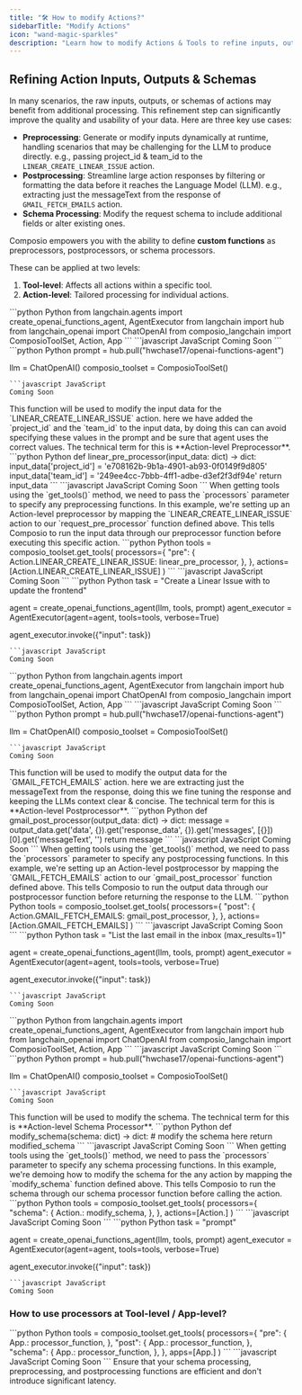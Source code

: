 ```yaml
---
title: "🛠️ How to modify Actions?"
sidebarTitle: "Modify Actions"
icon: "wand-magic-sparkles"
description: "Learn how to modify Actions & Tools to refine inputs, outputs, and schemas for optimal results."
---
```



## Refining Action Inputs, Outputs & Schemas

In many scenarios, the raw inputs, outputs, or schemas of actions may benefit from additional processing. This refinement step can significantly improve the quality and usability of your data. Here are three key use cases:

- **Preprocessing**: Generate or modify inputs dynamically at runtime, handling scenarios that may be challenging for the LLM to produce directly. e.g., passing project_id & team_id to the `LINEAR_CREATE_LINEAR_ISSUE` action.
- **Postprocessing**: Streamline large action responses by filtering or formatting the data before it reaches the Language Model (LLM). e.g., extracting just the messageText from the response of `GMAIL_FETCH_EMAILS` action.
- **Schema Processing**: Modify the request schema to include additional fields or alter existing ones.

Composio empowers you with the ability to define **custom functions** as preprocessors, postprocessors, or schema processors. 

These can be applied at two levels:

1. **Tool-level**: Affects all actions within a specific tool.
2. **Action-level**: Tailored processing for individual actions.


<Tabs>
<Tab title="Modify Input">
<Steps>
<Step title="Import required libraries">
<CodeGroup>
```python Python
from langchain.agents import create_openai_functions_agent, AgentExecutor
from langchain import hub
from langchain_openai import ChatOpenAI
from composio_langchain import ComposioToolSet, Action, App
```
```javascript JavaScript
Coming Soon
```
</CodeGroup>
</Step>
<Step title="Import Prompt template & Initialize ChatOpenAI & composio toolset client">
<CodeGroup>
```python Python
prompt = hub.pull("hwchase17/openai-functions-agent")

llm = ChatOpenAI()
composio_toolset = ComposioToolSet()
```
```javascript JavaScript
Coming Soon
```
</CodeGroup>
</Step>
<Step title="Define a Custom Function to Modify Input">
This function will be used to modify the input data for the `LINEAR_CREATE_LINEAR_ISSUE` action. here we have added the `project_id` and the `team_id` to the input data, by doing this can can avoid specifying these values in the prompt and be sure that agent uses the correct values. The technical term for this is **Action-level Preprocessor**.
<CodeGroup>
```python Python
def linear_pre_processor(input_data: dict) -> dict:
    input_data['project_id'] = 'e708162b-9b1a-4901-ab93-0f0149f9d805'  
    input_data['team_id'] = '249ee4cc-7bbb-4ff1-adbe-d3ef2f3df94e'
    return input_data
```
```javascript JavaScript
Coming Soon
```
</CodeGroup>
</Step>
<Step title="Get Linear Action from Composio">
When getting tools using the `get_tools()` method, we need to pass the `processors` parameter to specify any preprocessing functions. In this example, we're setting up an Action-level preprocessor by mapping the `LINEAR_CREATE_LINEAR_ISSUE` action to our `request_pre_processor` function defined above. This tells Composio to run the input data through our preprocessor function before executing this specific action.

<CodeGroup>
```python Python
tools = composio_toolset.get_tools(
    processors={
        "pre": {
            Action.LINEAR_CREATE_LINEAR_ISSUE: linear_pre_processor,
        },
    },
    actions=[Action.LINEAR_CREATE_LINEAR_ISSUE]
)
```
```javascript JavaScript
Coming Soon
```
</CodeGroup>
</Step>
<Step title="Invoke the agent">
<CodeGroup>
```python Python
task = "Create a Linear Issue with to update the frontend"

agent = create_openai_functions_agent(llm, tools, prompt)
agent_executor = AgentExecutor(agent=agent, tools=tools, verbose=True)

agent_executor.invoke({"input": task})
```
```javascript JavaScript
Coming Soon
```
</CodeGroup>
</Step>
</Steps>
</Tab>
<Tab title="Modify Output">
<Steps>
<Step title="Import required libraries">
<CodeGroup>
```python Python
from langchain.agents import create_openai_functions_agent, AgentExecutor
from langchain import hub
from langchain_openai import ChatOpenAI
from composio_langchain import ComposioToolSet, Action, App
```
```javascript JavaScript
Coming Soon
```
</CodeGroup>
</Step>
<Step title="Import Prompt template & Initialize ChatOpenAI & composio toolset client">
<CodeGroup>
```python Python
prompt = hub.pull("hwchase17/openai-functions-agent")

llm = ChatOpenAI()
composio_toolset = ComposioToolSet()
```
```javascript JavaScript
Coming Soon
```
</CodeGroup>
</Step>
<Step title="Define a Custom Function to Modify Output">
This function will be used to modify the output data for the `GMAIL_FETCH_EMAILS` action. here we are extracting just the messageText from the response, doing this we fine tuning the response and keeping the LLMs context clear & concise. The technical term for this is **Action-level Postprocessor**.
<CodeGroup>
```python Python
def gmail_post_processor(output_data: dict) -> dict:
    message = output_data.get('data', {}).get('response_data', {}).get('messages', [{}])[0].get('messageText', '')
    return message
```
```javascript JavaScript
Coming Soon
```
</CodeGroup>
</Step>
<Step title="Get Gmail Action from Composio">
When getting tools using the `get_tools()` method, we need to pass the `processors` parameter to specify any postprocessing functions. In this example, we're setting up an Action-level postprocessor by mapping the `GMAIL_FETCH_EMAILS` action to our `gmail_post_processor` function defined above. This tells Composio to run the output data through our postprocessor function before returning the response to the LLM.

<CodeGroup>
```python Python
tools = composio_toolset.get_tools(
    processors={
        "post": {
            Action.GMAIL_FETCH_EMAILS: gmail_post_processor,
        },
    },
    actions=[Action.GMAIL_FETCH_EMAILS]
)
```
```javascript JavaScript
Coming Soon
```
</CodeGroup>
</Step>
<Step title="Invoke the agent">
<CodeGroup>
```python Python
task = "List the last email in the inbox (max_results=1)"

agent = create_openai_functions_agent(llm, tools, prompt)
agent_executor = AgentExecutor(agent=agent, tools=tools, verbose=True)

agent_executor.invoke({"input": task})
```
```javascript JavaScript
Coming Soon
```
</CodeGroup>
</Step>
</Steps>
</Tab>
<Tab title="Modify Schema">
<Steps>
<Step title="Import required libraries">
<CodeGroup>
```python Python
from langchain.agents import create_openai_functions_agent, AgentExecutor
from langchain import hub
from langchain_openai import ChatOpenAI
from composio_langchain import ComposioToolSet, Action, App
```
```javascript JavaScript
Coming Soon
```
</CodeGroup>
</Step>
<Step title="Import Prompt template & Initialize ChatOpenAI & composio toolset client">
<CodeGroup>
```python Python
prompt = hub.pull("hwchase17/openai-functions-agent")

llm = ChatOpenAI()
composio_toolset = ComposioToolSet()
```
```javascript JavaScript
Coming Soon
```
</CodeGroup>
</Step>
<Step title="Define a Custom Function to Modify Schema">
This function will be used to modify the schema. The technical term for this is **Action-level Schema Processor**.
<CodeGroup>
```python Python
def modify_schema(schema: dict) -> dict:
    # modify the schema here
    return modified_schema
```
```javascript JavaScript
Coming Soon
```
</CodeGroup>
</Step>
<Step title="Get Gmail Action from Composio">
When getting tools using the `get_tools()` method, we need to pass the `processors` parameter to specify any schema processing functions. In this example, we're demoing how to modify the schema for the any action by mapping the `modify_schema` function defined above. This tells Composio to run the schema through our schema processor function before calling the action.

<CodeGroup>
```python Python
tools = composio_toolset.get_tools(
    processors={
        "schema": {
            Action.<action_id>: modify_schema,
        },
    },
    actions=[Action.<action_id>]
)
```
```javascript JavaScript
Coming Soon
```
</CodeGroup>
</Step>
<Step title="Invoke the agent">
<CodeGroup>
```python Python
task = "prompt"

agent = create_openai_functions_agent(llm, tools, prompt)
agent_executor = AgentExecutor(agent=agent, tools=tools, verbose=True)

agent_executor.invoke({"input": task})
```
```javascript JavaScript
Coming Soon
```
</CodeGroup>
</Step>
</Steps>
</Tab>
</Tabs>

### How to use processors at Tool-level / App-level?
<CodeGroup>
```python Python
tools = composio_toolset.get_tools(
    processors={
        "pre": {
            App.<app_name>: processor_function,
        },
        "post": {
            App.<app_name>: processor_function,
        },
        "schema": {
            App.<app_name>: processor_function,
        },
    },
    apps=[App.<app_name>]
)
```
```javascript JavaScript
Coming Soon
```
</CodeGroup>

<Warning>
  Ensure that your schema processing, preprocessing, and postprocessing functions are efficient and don't introduce significant latency.
</Warning>
